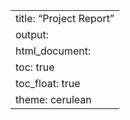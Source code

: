 ---
title: "Project Report"
output: 
  html_document:
    toc: true
    toc_float: true
    theme: cerulean
---